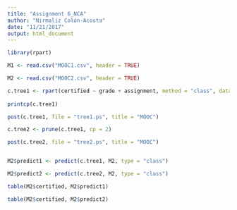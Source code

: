 ```yaml
---
title: "Assignment 6_NCA"
author: "Nirmaliz Colón-Acosta"
date: "11/21/2017"
output: html_document
---
```


```r
library(rpart)

M1 <- read.csv("MOOC1.csv", header = TRUE)

M2 <- read.csv("MOOC2.csv", header = TRUE)
```

```r
c.tree1 <- rpart(certified ~ grade + assignment, method = "class", data = M1)
  
printcp(c.tree1)

post(c.tree1, file = "tree1.ps", title = "MOOC")

c.tree2 <- prune(c.tree1, cp = 2)

post(c.tree2, file = "tree2.ps", title = "MOOC")


M2$predict1 <- predict(c.tree1, M2, type = "class")

M2$predict2 <- predict(c.tree2, M2, type = "class")

table(M2$certified, M2$predict1)

table(M2$certified, M2$predict2)
```